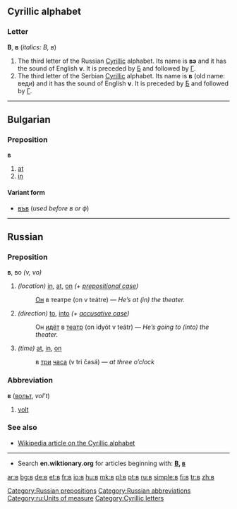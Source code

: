 {{see|в.|в-|В|В.}}

==Cyrillic alphabet==
===Letter===
'''В''', '''в''' (''italics: В, в'')

#The third letter of the Russian [[Cyrillic]] alphabet. Its name is '''вэ''' {{IPAchar|(vɛ)}} and it has the sound of English '''v'''. It is preceded by [[б|Б]] and followed by [[г|Г]].
#The third letter of the Serbian [[Cyrillic]] alphabet. Its name is '''в''' {{IPAchar|(vɛ)}} (old name: веди) and it has the sound of English '''v'''. It is preceded by [[б|Б]] and followed by [[г|Г]].

----

==Bulgarian==
===Preposition===
'''в'''
#[[at]]
#[[in]]

====Variant form====
*[[във]] (''used before в or ф'')

----

==Russian==
===Preposition===
'''в''', во ''(v, vo)''

#''(location)'' [[in]], [[at]], [[on]] ''(+ [[prepositional case]])''
#:[[Он]] в театре (on v teátre) — ''He’s at (in) the theater.''
#''(direction)'' [[to]], [[into]] ''(+ [[accusative case]])''
#:Он [[идти|идёт]] в [[театр]] (on idyót v teátr) — ''He’s going to (into) the theater.''
#''(time)'' [[at]], [[in]], [[on]]
#:в [[три]] [[час|часа]] (v tri časá) — ''at three o’clock''

===Abbreviation===
'''в''' ([[вольт]], ''vol’t'')

# [[volt]]

[[Category:Russian prepositions]]
[[Category:Russian abbreviations]]
[[Category:ru:Units of measure]]

===See also===
*[[w:Cyrillic alphabet|Wikipedia article on the Cyrillic alphabet]]

----

*Search '''en.wiktionary.org''' for articles beginning with: '''[http://en.wiktionary.org/w/index.php?title=Special%3AAllpages&from=%D0%92&namespace=0 В], [http://en.wiktionary.org/w/index.php?title=Special%3AAllpages&from=%D0%B2&namespace=0 в]'''

[[Category:Cyrillic letters]]

[[ar:в]]
[[bg:в]]
[[de:в]]
[[et:в]]
[[fr:в]]
[[io:в]]
[[hu:в]]
[[mk:в]]
[[pl:в]]
[[pt:в]]
[[ru:в]]
[[simple:в]]
[[fi:в]]
[[tr:в]]
[[zh:в]]